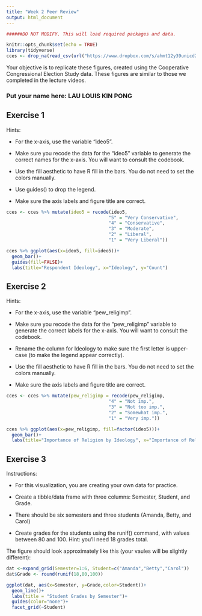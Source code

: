 ```yaml
---
title: "Week 2 Peer Review"
output: html_document
---
```


```r

######DO NOT MODIFY. This will load required packages and data.

knitr::opts_chunk$set(echo = TRUE)
library(tidyverse)
cces <- drop_na(read_csv(url("https://www.dropbox.com/s/ahmt12y39unicd2/cces_sample_coursera.csv?raw=1")))
```

Your objective is to replicate these figures, created using the Cooperative Congressional Election Study data. These figures are similar to those we completed in the lecture videos.

### Put your name here: LAU LOUIS KIN PONG



## Exercise 1

Hints:

* For the x-axis, use the variable "ideo5".

* Make sure you recode the data for the "ideo5" variable to generate the correct names for the x-axis. You will want to consult the codebook.

* Use the fill aesthetic to have R fill in the bars. You do not need to set the colors manually.

* Use guides() to drop the legend.

* Make sure the axis labels and figure title are correct.


```r
cces <- cces %>% mutate(ideo5 = recode(ideo5,
                                      "5" = "Very Conservative",
                                      "4" = "Conservative",
                                      "3" = "Moderate",
                                      "2" = "Liberal",
                                      "1" = "Very Liberal"))

cces %>% ggplot(aes(x=ideo5, fill=ideo5))+
  geom_bar()+
  guides(fill=FALSE)+
  labs(title="Respondent Ideology", x="Ideology", y="Count")

```

## Exercise 2

Hints:

* For the x-axis, use the variable "pew_religimp".

* Make sure you recode the data for the "pew_religimp" variable to generate the correct labels for the x-axis. You will want to consult the codebook.

* Rename the column for Ideology to make sure the first letter is upper-case (to make the legend appear correctly).

* Use the fill aesthetic to have R fill in the bars. You do not need to set the colors manually.

* Make sure the axis labels and figure title are correct.

```r
cces <- cces %>% mutate(pew_religimp = recode(pew_religimp,
                                      "4" = "Not imp.",
                                      "3" = "Not too imp.",
                                      "2" = "Somewhat imp.",
                                      "1" = "Very imp."))

cces %>% ggplot(aes(x=pew_religimp, fill=factor(ideo5)))+
  geom_bar()+
  labs(title="Importance of Religion by Ideology", x="Importance of Religion", y="Count", fill="Ideology")
```

## Exercise 3

Instructions:

* For this visualization, you are creating your own data for practice.

* Create a tibble/data frame with three columns: Semester, Student, and Grade.

* There should be six semesters and three students (Amanda, Betty, and Carol)

* Create grades for the students using the runif() command, with values between 80 and 100. Hint: you'll need 18 grades total.

The figure should look approximately like this (your vaules will be slightly different):


```r
dat <-expand_grid(Semester=1:6, Student=c("Amanda","Betty","Carol"))
dat$Grade <- round(runif(18,80,100))

ggplot(dat, aes(x=Semester, y=Grade,color=Student))+
  geom_line()+
  labs(title = "Student Grades by Semester")+
  guides(color="none")+
  facet_grid(~Student)
```

